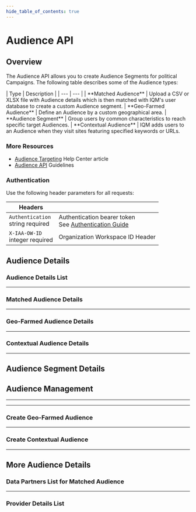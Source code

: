 ```yaml
---
hide_table_of_contents: true
---
```



# Audience API

## Overview

The Audience API allows you to create Audience Segments for political Campaigns. The following table describes some of the Audience types:

<div class="definitionsTable">
  | Type | Description |
  | --- | --- |
  | **Matched Audience** | Upload a CSV or XLSX file with Audience details which is then matched with IQM's user database to create a custom Audience segment. 
  | **Geo-Farmed Audience** | Define an Audience by a custom geographical area.
  | **Audience Segment** | Group users by common characteristics to reach specific target Audiences. 
  | **Contextual Audience** | IQM adds users to an Audience when they visit sites featuring specified keywords or URLs.
</div>

### More Resources
  * [Audience Targeting<ExternalLink />](https://help.iqm.com/en/collections/1387061-selecting-your-audiences) Help Center article
  * [Audience API](/Guidelines/Audience-API-Guidelines) Guidelines

### Authentication

Use the following header parameters for all requests:

  <div class="smallTable">

| Headers  |  |
| ----  | --- |
| `Authentication` <br /><span class="type-text">string</span> <span class="required-text">required</span> | Authentication bearer token <br />See [Authentication Guide](/Quickstart%20Guides/Authentication-Quickstart-Guide) |
| `X-IAA-OW-ID` <br /><span class="type-text">integer</span> <span class="required-text">required</span> | Organization Workspace ID Header |

</div>

## Audience Details

### Audience Details List

<AudienceDetailsList />

---

### Matched Audience Details

<MatchedAudienceDetails />

---

### Geo-Farmed Audience Details 

<GeoFarmedAudienceDetails />

---

### Contextual Audience Details

<ContextualAudienceDetails />

---



## Audience Segment Details

<AudienceSegmentDetails />

## Audience Management

<MatchedAudienceManagement />

---

<AudienceSegmentManagement />

---

### Create Geo-Farmed Audience

<CreateGeofarmedAudience />

---

### Create Contextual Audience

<CreateContextualAudience />

---

## More Audience Details

### Data Partners List for Matched Audience 

<MatchedDataPartners />

---

### Provider Details List 

<ProviderDetails />
